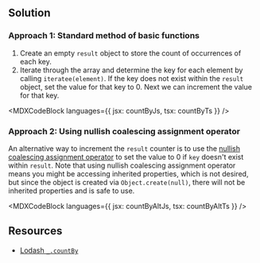 

## Solution

### Approach 1: Standard method of basic functions

1. Create an empty `result` object to store the count of occurrences of each key.
1. Iterate through the array and determine the key for each element by calling `iteratee(element)`. If the key does not exist within the `result` object, set the value for that key to 0. Next we can increment the value for that key.

<MDXCodeBlock languages={{ jsx: countByJs, tsx: countByTs }} />

### Approach 2: Using nullish coalescing assignment operator

An alternative way to increment the `result` counter is to use the [nullish coalescing assignment operator](https://developer.mozilla.org/en-US/docs/Web/JavaScript/Reference/Operators/Nullish_coalescing_assignment) to set the value to 0 if `key` doesn't exist within `result`. Note that using nullish coalescing assignment operator means you might be accessing inherited properties, which is not desired, but since the object is created via `Object.create(null)`, there will not be inherited properties and is safe to use.

<MDXCodeBlock languages={{ jsx: countByAltJs, tsx: countByAltTs }} />

## Resources

- [Lodash `_.countBy`](https://lodash.com/docs/#countBy)
